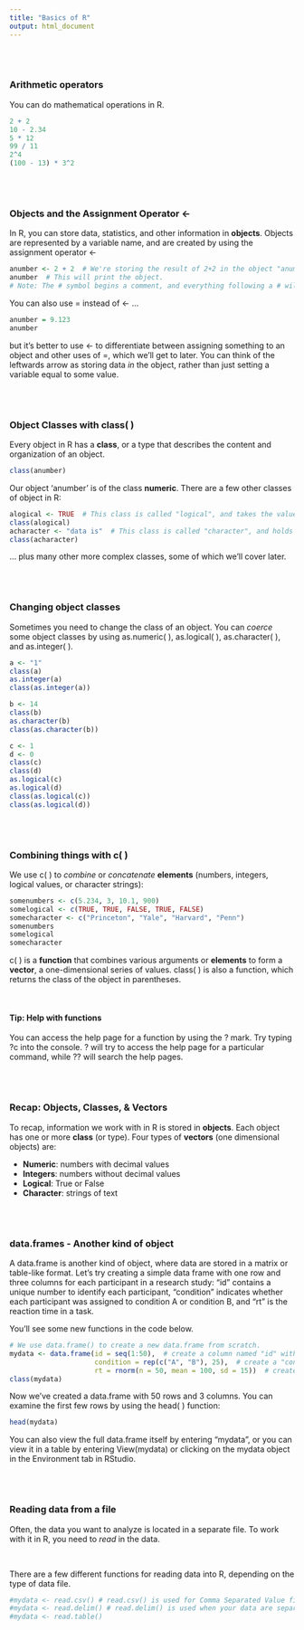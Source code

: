 ```yaml
---
title: "Basics of R"
output: html_document
---
```


<br/>
<br/>

### Arithmetic operators

You can do mathematical operations in R.

``` r
2 + 2
10 - 2.34
5 * 12
99 / 11
2^4
(100 - 13) * 3^2
```

<br/>
<br/>

### Objects and the Assignment Operator <-

In R, you can store data, statistics, and other information in __objects__. Objects are represented by a variable name, and are created by using the assignment operator <-

```r
anumber <- 2 + 2  # We're storing the result of 2+2 in the object "anumber"
anumber  # This will print the object.
# Note: The # symbol begins a comment, and everything following a # will not affect your code.
```
You can also use = instead of <- ...
``` r
anumber = 9.123
anumber
```
but it's better to use <- to differentiate between assigning something to an object and other uses of =, which we'll get to later. You can think of the leftwards arrow as storing data _in_ the object, rather than just setting a variable equal to some value.

<br/>
<br/>

### Object Classes with class( )

Every object in R has a __class__, or a type that describes the content and organization of an object.

``` r
class(anumber)
```

Our object 'anumber' is of the class __numeric__. There are a few other classes of object in R:

``` r
alogical <- TRUE  # This class is called "logical", and takes the value TRUE or FALSE
class(alogical)
acharacter <- "data is"  # This class is called "character", and holds strings of text
class(acharacter)
```

... plus many other more complex classes, some of which we'll cover later.

<br/>
<br/>

### Changing object classes

Sometimes you need to change the class of an object. You can _coerce_ some object classes by using as.numeric( ), as.logical( ), as.character( ), and as.integer( ).

``` r
a <- "1"
class(a)
as.integer(a)
class(as.integer(a))

b <- 14
class(b)
as.character(b)
class(as.character(b))

c <- 1
d <- 0
class(c)
class(d)
as.logical(c)
as.logical(d)
class(as.logical(c))
class(as.logical(d))
```

<br/>
<br/>

### Combining things with c( )

We use c( ) to _combine_ or _concatenate_  __elements__ (numbers, integers, logical values, or character strings):

``` r
somenumbers <- c(5.234, 3, 10.1, 900)
somelogical <- c(TRUE, TRUE, FALSE, TRUE, FALSE)
somecharacter <- c("Princeton", "Yale", "Harvard", "Penn")
somenumbers
somelogical
somecharacter
```

c( ) is a __function__ that combines various arguments or __elements__ to form a __vector__, a one-dimensional series of values. class( ) is also a function, which returns the class of the object in parentheses.

<br/>

#### Tip: Help with functions
You can access the help page for a function by using the ? mark. Try typing ?c into the console. ? will try to access the help page for a particular command, while ?? will search the help pages.

<br/>
<br/>

### Recap: Objects, Classes, & Vectors

To recap, information we work with in R is stored in __objects__. Each object has one or more __class__ (or type). Four types of __vectors__ (one dimensional objects) are:

* __Numeric__: numbers with decimal values
* __Integers__: numbers without decimal values
* __Logical__: True or False
* __Character__: strings of text

<br/>
<br/>

### data.frames - Another kind of object

A data.frame is another kind of object, where data are stored in a matrix or table-like format. Let's try creating a simple data frame with one row and three columns for each participant in a research study: "id" contains a unique number to identify each participant, "condition" indicates whether each participant was assigned to condition A or condition B, and "rt" is the reaction time in a task.

You'll see some new functions in the code below. 

``` r
# We use data.frame() to create a new data.frame from scratch.
mydata <- data.frame(id = seq(1:50),  # create a column named "id" with the numbers (sequence) 1 through 50
                     condition = rep(c("A", "B"), 25),  # create a "condition" column with A and B repeating
                     rt = rnorm(n = 50, mean = 100, sd = 15))  # create a third column named "rt" with randomly generated data
class(mydata)
```

Now we've created a data.frame with 50 rows and 3 columns. You can examine the first few rows by using the head( ) function:

``` r
head(mydata)
```

You can also view the full data.frame itself by entering "mydata", or you can view it in a table by entering View(mydata) or clicking on the mydata object in the Environment tab in RStudio.

<br/>
<br/>

### Reading data from a file

Often, the data you want to analyze is located in a separate file. To work with it in R, you need to _read_ in the data.

<br/>

There are a few different functions for reading data into R, depending on the type of data file.

``` r
#mydata <- read.csv() # read.csv() is used for Comma Separated Value files
#mydata <- read.delim() # read.delim() is used when your data are separated/delimited by the TAB character
#mydata <- read.table()
```

